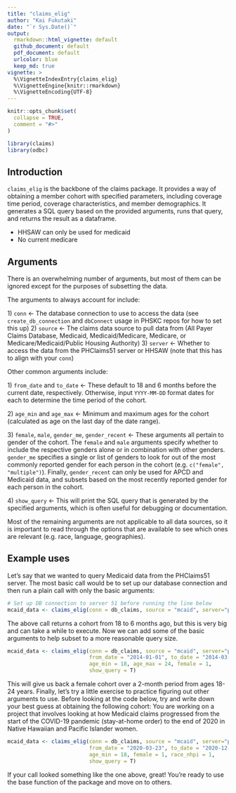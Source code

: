 ```yaml
---
title: "claims_elig"
author: "Kai Fukutaki"
date: "`r Sys.Date()`"
output:
  rmarkdown::html_vignette: default
  github_document: default
  pdf_document: default
  urlcolor: blue
  keep_md: true
vignette: >
  %\VignetteIndexEntry{claims_elig}
  %\VignetteEngine{knitr::rmarkdown}
  %\VignetteEncoding{UTF-8}
---
```


```r
knitr::opts_chunk$set(
  collapse = TRUE,
  comment = "#>"
)
```

```r
library(claims)
library(odbc)
```

## Introduction

`claims_elig` is the backbone of the claims package. It provides a way of obtaining a member cohort with specified parameters, including coverage time period, coverage characteristics, and member demographics. It generates a SQL query based on the provided arguments, runs that query, and returns the result as a dataframe.

* HHSAW can only be used for medicaid
* No current medicare


## Arguments

There is an overwhelming number of arguments, but most of them can be ignored except for the purposes of subsetting the data.

The arguments to always account for include:

1\) `conn` \<- The database connection to use to access the data (see `create_db_connection` and `dbConnect` usage in PHSKC repos for how to set this up)
2\) `source` \<- The claims data source to pull data from (All Payer Claims Database, Medicaid, Medicaid/Medicare, Medicare, or Medicare/Medicaid/Public Housing Authority)
3\) `server` \<- Whether to access the data from the PHClaims51 server or HHSAW (note that this has to align with your `conn`)

Other common arguments include:

1\) `from_date` and `to_date` \<- These default to 18 and 6 months before the current date, respectively. Otherwise, input `YYYY-MM-DD` format dates for each to determine the time period of the cohort.

2\) `age_min` and `age_max` \<- Minimum and maximum ages for the cohort (calculated as age on the last day of the date range).

3\) `female`, `male`, `gender_me`, `gender_recent` \<- These arguments all pertain to gender of the cohort. The `female` and `male` arguments specify whether to include the respective genders alone or in combination with other genders. `gender_me` specifies a single or list of genders to look for out of the most commonly reported gender for each person in the cohort (e.g. `c("female", "multiple")`). Finally, `gender_recent` can only be used for APCD and Medicaid data, and subsets based on the most recently reported gender for each person in the cohort.

4\) `show_query` \<- This will print the SQL query that is generated by the specified arguments, which is often useful for debugging or documentation.

Most of the remaining arguments are not applicable to all data sources, so it is important to read through the options that are available to see which ones are relevant (e.g. race, language, geographies).


## Example uses

Let's say that we wanted to query Medicaid data from the PHClaims51 server. The most basic call would be to set up our database connection and then run a plain call with only the basic arguments:

```r
# Set up DB connection to server 51 before running the line below
mcaid_data <- claims_elig(conn = db_claims, source = "mcaid", server="phclaims", show_query = T)
```

The above call returns a cohort from 18 to 6 months ago, but this is very big and can take a while to execute. Now we can add some of the basic arguments to help subset to a more reasonable query size.

```r
mcaid_data <- claims_elig(conn = db_claims, source = "mcaid", server="phclaims", 
                          from_date = "2014-01-01", to_date = "2014-03-01",
                          age_min = 18, age_max = 24, female = 1,
                          show_query = T)
```

This will give us back a female cohort over a 2-month period from ages 18-24 years. Finally, let's try a little exercise to practice figuring out other arguments to use. Before looking at the code below, try and write down your best guess at obtaining the following cohort: You are working on a project that involves looking at how Medicaid claims progressed from the start of the COVID-19 pandemic (stay-at-home order) to the end of 2020 in Native Hawaiian and Pacific Islander women.

```r
mcaid_data <- claims_elig(conn = db_claims, source = "mcaid", server="phclaims", 
                          from_date = "2020-03-23", to_date = "2020-12-31",
                          age_min = 18, female = 1, race_nhpi = 1,
                          show_query = T)
```

If your call looked something like the one above, great! You're ready to use the base function of the package and move on to others.

